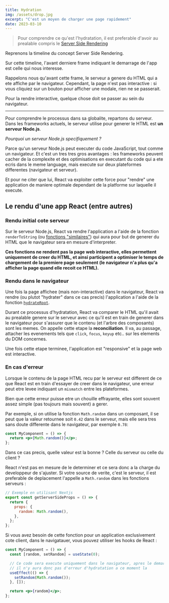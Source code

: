 ```yaml
---
title: Hydration
img: /assets/drop.jpg
excerpt: "C'est un moyen de charger une page rapidement"
date: 2023-03-10
---
```



> Pour comprendre ce qu'est l'hydratation, il est preferable d'avoir au prealable compris le [Server Side Rendering](/concepts/ssr)

Reprenons la timeline du concept Server Side Rendering.

<AppStartTimeline client:only />

Sur cette timeline, l'avant derniere frame indiquant le demarrage de l'app est celle qui nous interesse.

Rappelons nous qu'avant cette frame, le serveur a genere du HTML qui a ete affiche par le navigateur. Cependant, la page n'est pas interactive : si vous cliquiez sur un bouton pour afficher une modale, rien ne se passerait.

Pour la rendre interactive, quelque chose doit se passer au sein du navigateur.

---

Pour comprendre le processus dans sa globalite, repartons du serveur. Dans les frameworks actuels, le serveur utilise pour generer le HTML est **un serveur Node.js**.

_Pourquoi un serveur Node.js specifiquement ?_

Parce qu'un serveur Node.js peut executer du code JavaScript, tout comme un navigateur. Et c'est un tres tres gros avantages : les frameworks peuvent cacher de la complexite et des optimisations en executant du code qui a ete ecris dans le meme language, mais execute sur deux plateformes differentes (navigateur et serveur).

Et pour ne citer que lui, React va exploiter cette force pour "rendre" une application de maniere optimale dependant de la platforme sur laquelle il execute.

## Le rendu d'une app React (entre autres)

### Rendu initial cote serveur

Sur le serveur Node.js, React va rendre l'application a l'aide de la fonction `renderToString` (ou [fonctions "similaires"](https://beta.reactjs.org/reference/react-dom/server)) qui aura pour but de generer du HTML que le navigateur sera en mesure d'interpreter.

**Ces fonctions ne rendent pas la page web interactive, elles permettent uniquement de creer du HTML, et ainsi participent a optimiser le temps de chargement de la premiere page seulement (le navigateur n'a plus qu'a afficher la page quand elle recoit ce HTML).**

### Rendu dans le navigateur

Une fois la page affichee (mais non-interactive) dans le navigateur, React va rendre (ou plutot "hydrater" dans ce cas precis) l'application a l'aide de la fonction [`hydrateRoot`](https://beta.reactjs.org/reference/react-dom/client/hydrateRoot).

Durant ce processus d'hydratation, React va comparer le HTML qu'il avait au prealable genere sur le serveur avec ce qu'il est en train de generer dans le navigateur pour s'assurer que le contenu (et l'arbre des composants) sont les memes. On appelle cette etape la **reconciliation**. Il va, au passage, attacher les evenements tels que `click`, `focus`, `keyup` etc.. sur les elements du DOM concernes.

Une fois cette etape terminee, l'application est "responsive" et la page web est interactive.

### En cas d'erreur

Lorsque le contenu de la page HTML recu par le serveur est different de ce que React est en train d'essayer de creer dans le navigateur, une erreur peut etre levee indiquant un `mismatch` entre les plateformes.

Bien que cette erreur puisse etre un chouille effrayante, elles sont souvent assez simple (pas toujours mais souvent) a gerer.

Par exemple, si on utilise la fonction `Math.random` dans un composant, il se peut que la valeur retournee soit `0.42` dans le serveur, mais elle sera tres sans doute differente dans le navigateur, par exemple `0.78`:

```jsx
const MyComponent = () => {
  return <p>{Math.random()}</p>;
};
```

Dans ce cas precis, quelle valeur est la bonne ? Celle du serveur ou celle du client ?

React n'est pas en mesure de le determiner et ce sera donc a la charge du developpeur de s'ajuster. Si votre source de verite, c'est le serveur, il est preferable de deplacement l'appelle a `Math.random` dans les fonctions serveurs :

```jsx
// Exemple en utilisant Nextjs
export const getServerSideProps = () => {
  return {
    props: {
      random: Math.random(),
    },
  };
};
```

Si vous avez besoin de cette fonction pour un application exclusivement cote client, dans le navigatauer, vous pouvez utiliser les hooks de React :

```jsx
const MyComponent = () => {
  const [random, setRandom] = useState(0);

  // Ce code sera execute uniquement dans le navigateur, apres le demarrage de React
  // il n'y aura donc pas d'erreur d'hydratation a ce moment la
  useEffect(() => {
    setRandom(Math.random());
  }, []);

  return <p>{random}</p>;
};
```

